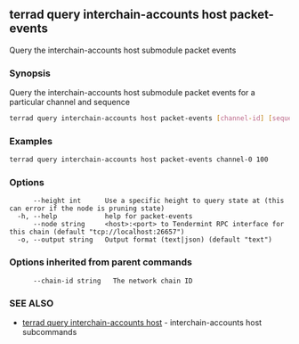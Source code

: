 ## terrad query interchain-accounts host packet-events

Query the interchain-accounts host submodule packet events

### Synopsis

Query the interchain-accounts host submodule packet events for a particular channel and sequence

```sh Terrad
terrad query interchain-accounts host packet-events [channel-id] [sequence] [flags]
```

### Examples

```sh Terrad
terrad query interchain-accounts host packet-events channel-0 100
```

### Options

```
      --height int      Use a specific height to query state at (this can error if the node is pruning state)
  -h, --help            help for packet-events
      --node string     <host>:<port> to Tendermint RPC interface for this chain (default "tcp://localhost:26657")
  -o, --output string   Output format (text|json) (default "text")
```

### Options inherited from parent commands

```
      --chain-id string   The network chain ID
```

### SEE ALSO

* [terrad query interchain-accounts host](terrad_query_interchain-accounts_host.md)	 - interchain-accounts host subcommands


